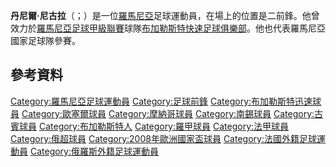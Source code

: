 '''丹尼爾·尼古拉'''（{{lang-ro|Daniel Niculae}}；{{bd|1982年|10月6日}}）是一位[[羅馬尼亞|羅馬尼亞]]足球運動員，在場上的位置是二前鋒。他曾效力於[[羅馬尼亞足球甲級聯賽|羅馬尼亞足球甲級聯賽]]球隊[[布加勒斯特快速足球俱樂部|布加勒斯特快速足球俱樂部]]。他也代表羅馬尼亞國家足球隊參賽。

==參考資料==
{{Reflist}}
{{2008年歐洲足球錦標賽羅馬尼亞參賽名單}}

{{DEFAULTSORT:Niculae, Daniel}}
[[Category:羅馬尼亞足球運動員|Category:羅馬尼亞足球運動員]]
[[Category:足球前鋒|Category:足球前鋒]]
[[Category:布加勒斯特迅速球員|Category:布加勒斯特迅速球員]]
[[Category:歐塞爾球員|Category:歐塞爾球員]]
[[Category:摩納哥球員|Category:摩納哥球員]]
[[Category:南錫球員|Category:南錫球員]]
[[Category:古賓球員|Category:古賓球員]]
[[Category:布加勒斯特人|Category:布加勒斯特人]]
[[Category:羅甲球員|Category:羅甲球員]]
[[Category:法甲球員|Category:法甲球員]]
[[Category:俄超球員|Category:俄超球員]]
[[Category:2008年歐洲國家盃球員|Category:2008年歐洲國家盃球員]]
[[Category:法國外籍足球運動員|Category:法國外籍足球運動員]]
[[Category:俄羅斯外籍足球運動員|Category:俄羅斯外籍足球運動員]]